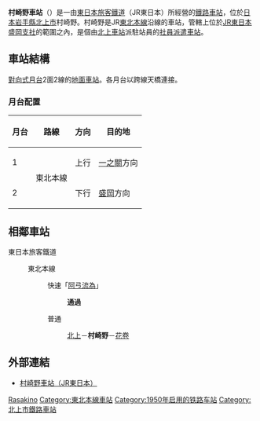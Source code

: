 {{NoteTA
|1= zh:村崎野車站; zh-cn:村崎野站; zh-tw:村崎野車站; zh-hk:村崎野站;
|2=zh-hans:花卷; zh-hant:花卷;}}
{{日本車站資訊
|公司色 = green
|文字色 =
|站名 = 村崎野站
|圖片 = Murasakino-stn.jpg
|pxl =
|圖片說明 = 站舍
|日文原名 = 村崎野
|平假名 = むらさきの
|羅馬拼音 = Murasakino
|電報略號 = ムノ
|所屬公司 = [[東日本旅客鐵道|東日本旅客鐵道]]（JR東日本）
|所在地 = [[岩手縣|岩手縣]][[北上市|北上市]]村崎野15地割513
|啟用年月日 = 1950年（[[昭和|昭和]]25年）11月1日
|車站構造 = [[地面車站|地面車站]]
|月台配置 = 2面2線
|乘客人數 = 865
|上下車人次 =
|統計年度 = 2015年
|所屬路線 = {{Color|mediumseagreen|■}}[[東北本線|東北本線]]
|前一站 = [[北上站|北上]]
|前一站距離 = 4.7
|後一站距離 = 7.8
|後一站 = [[花卷站|花卷]]
|距離 = 492.2
|起點站 = [[東京站|東京]]
|備註 = 業務委託站
}}
'''村崎野車站'''（{{jpn|j=村崎野駅|hg=むらさきのえき|rm=Murasakino eki|f=y}}）是一由[[東日本旅客鐵道|東日本旅客鐵道]]（JR東日本）所經營的[[鐵路車站|鐵路車站]]，位於[[日本|日本]][[岩手縣|岩手縣]][[北上市|北上市]]村崎野。村崎野是JR[[東北本線|東北本線]]沿線的車站，管轄上位於[[東日本旅客鐵道盛岡支社|JR東日本盛岡支社]]的範圍之內，是個由[[北上車站|北上車站]]派駐站員的[[社員派遣車站|社員派遣車站]]。

== 車站結構 ==
[[對向式月台|對向式月台]]2面2線的[[地面車站|地面車站]]。各月台以跨線天橋連接。
=== 月台配置 ===
{| rules="rows" class="wikitable"
!月台<!-- 事業者側による呼称 --->!!路線!!方向!!目的地
|-
! 1
|rowspan=2|{{Color|mediumseagreen|■}}東北本線
| style="text-align:center" | 上行
| [[一之關站|一之關]]方向
|-
! 2
| style="text-align:center" | 下行
| [[盛岡站|盛岡]]方向
|}
== 相鄰車站 ==
; 東日本旅客鐵道
: {{Color|mediumseagreen|■}}東北本線
:: {{Color|red|□}}快速「[[東北本線#快速「アテルイ」|阿弖流為]]」
::: '''通過'''
:: {{Color|gray|■}}普通
::: [[北上站|北上]]－'''村崎野'''－[[花卷站|花卷]]

== 外部連結 ==
* {{ja}}[http://www.jreast.co.jp/estation/station/info.aspx?StationCd=1549 村崎野車站（JR東日本）] {{Wayback|url=http://www.jreast.co.jp/estation/station/info.aspx?StationCd=1549 |date=20160303223131 }}

{{東北本線}}

{{japan-rail-stub}}

{{DEFAULTSORT:Murasakino}}

[[Category:日本鐵路車站_Mu|Rasakino]]
[[Category:東北本線車站|Category:東北本線車站]]
[[Category:1950年启用的铁路车站|Category:1950年启用的铁路车站]]
[[Category:北上市鐵路車站|Category:北上市鐵路車站]]